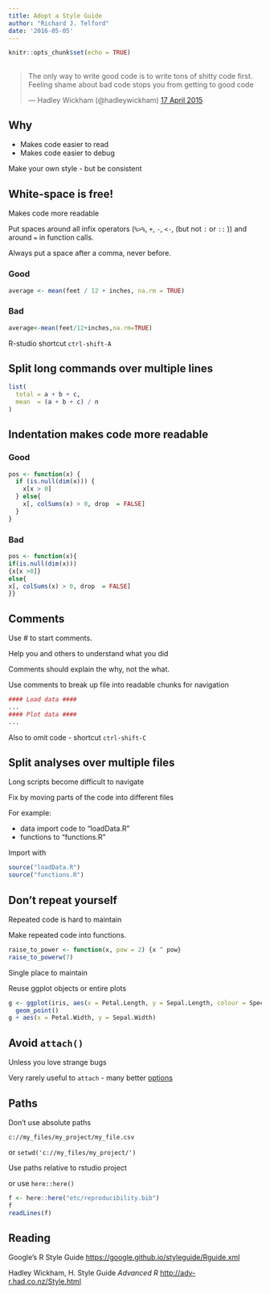 ```yaml
---
title: Adopt a Style Guide
author: "Richard J. Telford"
date: '2016-05-05'
---
```


```r
knitr::opts_chunk$set(echo = TRUE)
```

##
<blockquote class="twitter-tweet" data-lang="en" width = "550"><p lang="en" dir="ltr">The only way to write good code is to write tons of shitty code first. Feeling shame about bad code stops you from getting to good code</p>&mdash; Hadley Wickham (\@hadleywickham) <a href="https://twitter.com/hadleywickham/status/589068687669243905">17 April 2015</a></blockquote>
<script async src="//platform.twitter.com/widgets.js" charset="utf-8"></script>

## Why

 - Makes code easier to read
 - Makes code easier to debug

Make your own style - but be consistent


## White-space is free! 

Makes code more readable

Put spaces around all infix operators (`%>%`, `+`, `-`, `<-`, (but not `:` or `::` )) and around `=` in function calls. 

Always put a space after a comma, never before.

### Good
```r
average <- mean(feet / 12 + inches, na.rm = TRUE)
```
### Bad
```r
average<-mean(feet/12+inches,na.rm=TRUE)
```

R-studio shortcut `ctrl-shift-A`

## Split long commands over multiple lines

```r
list(
  total = a + b + c, 
  mean  = (a + b + c) / n
)
```

## Indentation makes code more readable

### Good
```r
pos <- function(x) {
  if (is.null(dim(x))) {
    x[x > 0]
  } else{
    x[, colSums(x) > 0, drop  = FALSE]
  }
}
```

### Bad
```r
pos <- function(x){
if(is.null(dim(x)))
{x[x >0]} 
else{
x[, colSums(x) > 0, drop  = FALSE]
}}
```


## Comments

Use # to start comments.

Help you and others to understand what you did

Comments should explain the why, not the what.

Use comments to break up file into readable chunks for navigation
```r
#### Load data ####
...
#### Plot data ####
...
```
Also to omit code - shortcut `ctrl-shift-C`

 
## Split analyses over multiple files

Long scripts become difficult to navigate

Fix by moving parts of the code into different files

For example: 

 - data import code to "loadData.R"
 - functions to "functions.R"

Import with  
```r
source("loadData.R")
source("functions.R")
```
 
## Don't repeat yourself

Repeated code is hard to maintain

Make repeated code into functions.

```r
raise_to_power <- function(x, pow = 2) {x ^ pow}
raise_to_powerw(7)
```
Single place to maintain

Reuse ggplot objects or entire plots

```r
g <- ggplot(iris, aes(x = Petal.Length, y = Sepal.Length, colour = Species))  +
  geom_point() 
g + aes(x = Petal.Width, y = Sepal.Width)
```
 
## Avoid `attach()`

Unless you love strange bugs

Very rarely useful to `attach` - many better [options](https://coderclub.b.uib.no/2016/05/03/dont-get-attached-to-attach/)
 
## Paths

Don't use absolute paths 

`c://my_files/my_project/my_file.csv`

or `setwd('c://my_files/my_project/')`

Use paths relative to rstudio project

or use `here::here()`

```r
f <- here::here("etc/reproducibility.bib")
f
readLines(f)
```


## Reading

Google's R Style Guide [https://google.github.io/styleguide/Rguide.xml](https://google.github.io/styleguide/Rguide.xml)

Hadley Wickham, H. Style Guide _Advanced R_
[http://adv-r.had.co.nz/Style.html](http://adv-r.had.co.nz/Style.html)
